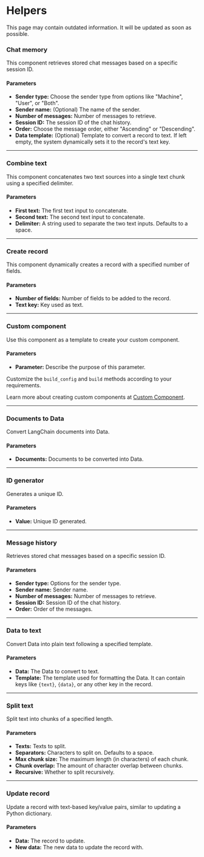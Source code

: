 
# Helpers

<Admonition type="warning" title="warning">
This page may contain outdated information. It will be updated as soon as possible.
</Admonition>

### Chat memory

This component retrieves stored chat messages based on a specific session ID.

#### Parameters

- **Sender type:** Choose the sender type from options like "Machine", "User", or "Both".
- **Sender name:** (Optional) The name of the sender.
- **Number of messages:** Number of messages to retrieve.
- **Session ID:** The session ID of the chat history.
- **Order:** Choose the message order, either "Ascending" or "Descending".
- **Data template:** (Optional) Template to convert a record to text. If left empty, the system dynamically sets it to the record's text key.

---

### Combine text

This component concatenates two text sources into a single text chunk using a specified delimiter.

#### Parameters

- **First text:** The first text input to concatenate.
- **Second text:** The second text input to concatenate.
- **Delimiter:** A string used to separate the two text inputs. Defaults to a space.

---

### Create record

This component dynamically creates a record with a specified number of fields.

#### Parameters

- **Number of fields:** Number of fields to be added to the record.
- **Text key:** Key used as text.

---

### Custom component

Use this component as a template to create your custom component.

#### Parameters

- **Parameter:** Describe the purpose of this parameter.

<Admonition type="info" title="Info">
  <p>
    Customize the <code>build_config</code> and <code>build</code> methods
    according to your requirements.
  </p>
</Admonition>

Learn more about creating custom components at [Custom Component](http://docs.langflow.org/components/custom).

---

### Documents to Data

Convert LangChain documents into Data.

#### Parameters

- **Documents:** Documents to be converted into Data.

---

### ID generator

Generates a unique ID.

#### Parameters

- **Value:** Unique ID generated.

---

### Message history

Retrieves stored chat messages based on a specific session ID.

#### Parameters

- **Sender type:** Options for the sender type.
- **Sender name:** Sender name.
- **Number of messages:** Number of messages to retrieve.
- **Session ID:** Session ID of the chat history.
- **Order:** Order of the messages.

---

### Data to text

Convert Data into plain text following a specified template.

#### Parameters

- **Data:** The Data to convert to text.
- **Template:** The template used for formatting the Data. It can contain keys like `{text}`, `{data}`, or any other key in the record.

---

### Split text

Split text into chunks of a specified length.

#### Parameters

- **Texts:** Texts to split.
- **Separators:** Characters to split on. Defaults to a space.
- **Max chunk size:** The maximum length (in characters) of each chunk.
- **Chunk overlap:** The amount of character overlap between chunks.
- **Recursive:** Whether to split recursively.

---

### Update record

Update a record with text-based key/value pairs, similar to updating a Python dictionary.

#### Parameters

- **Data:** The record to update.
- **New data:** The new data to update the record with.

